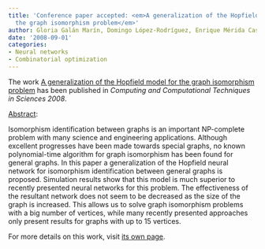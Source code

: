 ```yaml
---
title: 'Conference paper accepted: <em>A generalization of the Hopfield model for
  the graph isomorphism problem</em>'
author: Gloria Galán Marín, Domingo López-Rodríguez, Enrique Mérida Casermeiro
date: '2008-09-01'
categories:
- Neural networks
- Combinatorial optimization
---
```


The work <u>A generalization of the Hopfield model for the graph isomorphism problem</u> has been published in <em><em>Computing and Computational Techniques in Sciences</em> 2008</em>.

<u>Abstract</u>:



Isomorphism identification between graphs is an important NP-complete problem with many science and engineering applications. Although excellent progresses have been made towards special graphs, no known polynomial-time algorithm for graph isomorphism has been found for general graphs. In this paper a generalization of the Hopfield neural network for isomorphism identification between general graphs is proposed. Simulation results show that this model is much superior to recently presented neural networks for this problem. The effectiveness of the resultant network does not seem to be decreased as the size of the graph is increased. This allows us to solve graph isomorphism problems with a big number of vertices, while many recently presented approaches only present results for graphs with up to 15 vertices.




For more details on this work, visit <a href='/publications/conferences/2008-wseas'>its own page</a>.
